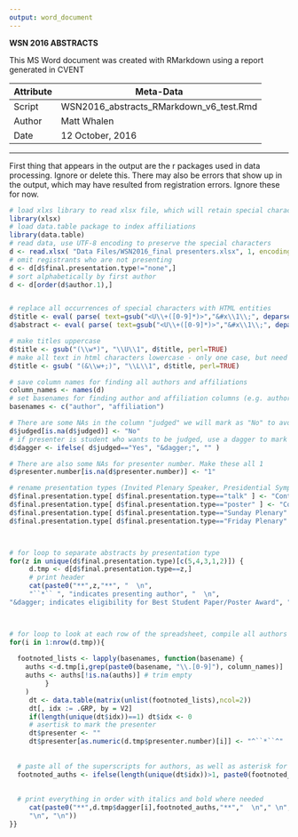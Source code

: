 ```yaml
---
output: word_document
---
```


**WSN 2016 ABSTRACTS**

This MS Word document was  created with RMarkdown using a report generated in CVENT


 Attribute     | Meta-Data
---------------|-------------------------------------------|
 Script        | WSN2016_abstracts_RMarkdown_v6_test.Rmd   |
 Author        | Matt Whalen                               |
 Date          | 12 October, 2016                          |


***

First thing that appears in the output are the r packages used in data processing. Ignore or delete this.
There may also be errors that show up in the output, which may have resulted from registration errors. Ignore these for now.


```r
# load xlxs library to read xlsx file, which will retain special characters
library(xlsx)
# load data.table package to index affiliations
library(data.table)
# read data, use UTF-8 encoding to preserve the special characters
d <- read.xlsx( "Data Files/WSN2016_final presenters.xlsx", 1, encoding="UTF-8", stringsAsFactors=F )
# omit registrants who are not presenting
d <- d[d$final.presentation.type!="none",]
# sort alphabetically by first author
d <- d[order(d$author.1),]


# replace all occurrences of special characters with HTML entities
d$title <- eval( parse( text=gsub("<U\\+([0-9]*)>","&#x\\1\\;", deparse(d$title)) ))
d$abstract <- eval( parse( text=gsub("<U\\+([0-9]*)>","&#x\\1\\;", deparse(d$abstract)) )) 

# make titles uppercase
d$title <- gsub("(\\w*)", "\\U\\1", d$title, perl=TRUE)
# make all text in html characters lowercase - only one case, but need a better solution to all us to ignore html characters when making things uppercase
d$title <- gsub( "(&\\w+;)", "\\L\\1", d$title, perl=TRUE)

# save column names for finding all authors and affiliations
column_names <- names(d)
# set basenames for finding author and affiliation columns (e.g. author.1, affiliation.15)
basenames <- c("author", "affiliation")

# There are some NAs in the column "judged" we will mark as "No" to avoid problems with logical statements in for loop below
d$judged[is.na(d$judged)] <- "No"
# if presenter is student who wants to be judged, use a dagger to mark their name
d$dagger <- ifelse( d$judged=="Yes", "&dagger;", "" )

# There are also some NAs for presenter number. Make these all 1
d$presenter.number[is.na(d$presenter.number)] <- "1"

# rename presentation types (Invited Plenary Speaker, Presidential Symposium, Student Symposium, Contributed Talks, Contributed Posters)
d$final.presentation.type[ d$final.presentation.type=="talk" ] <- "Contributed Talks"
d$final.presentation.type[ d$final.presentation.type=="poster" ] <- "Contributed Posters"
d$final.presentation.type[ d$final.presentation.type=="Sunday Plenary" ] <- "Invited Plenary Speakers"
d$final.presentation.type[ d$final.presentation.type=="Friday Plenary" ] <- "Invited Plenary Speakers"



# for loop to separate abstracts by presentation type
for(z in unique(d$final.presentation.type)[c(5,4,3,1,2)]) {
     d.tmp <- d[d$final.presentation.type==z,]
     # print header
     cat(paste0("**",z,"**", "  \n",
     "``*`` ", "indicates presenting author", "  \n",
"&dagger; indicates eligibility for Best Student Paper/Poster Award", "  \n","\n"))



# for loop to look at each row of the spreadsheet, compile all authors and match with their affiliations, make affiliation footnotes, and concatenate and print the abstract
for(i in 1:nrow(d.tmp)){
     
  footnoted_lists <- lapply(basenames, function(basename) {
    auths <-d.tmp[i,grep(paste0(basename, "\\.[0-9]"), column_names)]
    auths <- auths[!is.na(auths)] # trim empty
         }
    )
     dt <- data.table(matrix(unlist(footnoted_lists),ncol=2))
     dt[, idx := .GRP, by = V2]
     if(length(unique(dt$idx))==1) dt$idx <- 0
     # asertisk to mark the presenter
     dt$presenter <- ""
     dt$presenter[as.numeric(d.tmp$presenter.number)[i]] <- "^``*``^"
     
  
  # paste all of the superscripts for authors, as well as asterisk for presenter
  footnoted_auths <- ifelse(length(unique(dt$idx))>1, paste0(footnoted_lists[[1]], " ^",dt$idx, "^", dt$presenter, collapse=", "), paste0(footnoted_lists[[1]], dt$presenter,collapse=", "))
  
  
  # print everything in order with italics and bold where needed
     cat(paste0("**",d.tmp$dagger[i],footnoted_auths,"**","  \n"," \n", 
     "\n", "\n"))
}}
```

